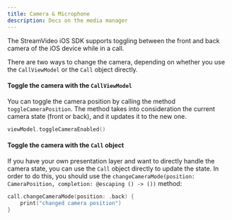 ```yaml
---
title: Camera & Microphone
description: Docs on the media manager
---
```


The StreamVideo iOS SDK supports toggling between the front and back camera of the iOS device while in a call.

There are two ways to change the camera, depending on whether you use the `CallViewModel` or the `Call` object directly.

#### Toggle the camera with the `CallViewModel`

You can toggle the camera position by calling the method `toggleCameraPosition`. The method takes into consideration the current camera state (front or back), and it updates it to the new one.

```swift
viewModel.toggleCameraEnabled()
```

#### Toggle the camera with the `Call` object

If you have your own presentation layer and want to directly handle the camera state, you can use the `Call` object directly to update the state. In order to do this, you should use the `changeCameraMode(position: CameraPosition, completion: @escaping () -> ())` method:


```swift
call.changeCameraMode(position: .back) {
	print("changed camera position")
}
```